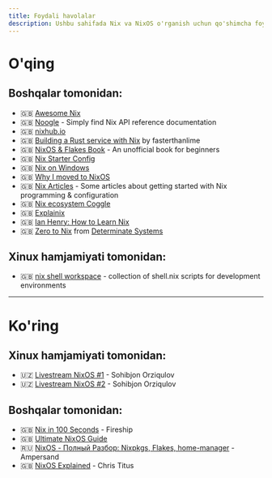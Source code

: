 ```yaml
---
title: Foydali havolalar
description: Ushbu sahifada Nix va NixOS o'rganish uchun qo'shimcha foydali havolalarni topasiz
---
```


# O'qing

## Boshqalar tomonidan:
- :gb: [Awesome Nix](https://github.com/nix-community/awesome-nix)
- :gb: [Noogle](https://noogle.dev/) - Simply find Nix API reference documentation
- :gb: [nixhub.io](https://nixhub.io)
- :gb: [Building a Rust service with Nix](https://fasterthanli.me/series/building-a-rust-service-with-nix/part-1) by fasterthanlime
- :gb: [NixOS & Flakes Book](https://nixos-and-flakes.thiscute.world/) - An unofficial book for beginners
- :gb: [Nix Starter Config](https://github.com/Misterio77/nix-starter-configs)
- :gb: [Nix on Windows](https://ternaris.com/lab/nix-on-windows.html)
- :gb: [Why I moved to NixOS](https://haseebmajid.dev/posts/2023-06-25-why-i-moved-to-nixos/)
- :gb: [Nix Articles](https://github.com/samdroid-apps/nix-articles/) - Some articles about getting started with Nix programming & configuration
- :gb: [Nix ecosystem Coggle](https://coggle.it/diagram/ZQcqBCssZN_KdC8U/t/nix-package-manager/)
- :gb: [Explainix](https://zaynetro.com/explainix)
- :gb: [Ian Henry: How to Learn Nix](https://ianthehenry.com/posts/how-to-learn-nix/)
- :gb: [Zero to Nix](https://zero-to-nix.com/) from [Determinate Systems](https://determinate.systems/)

## Xinux hamjamiyati tomonidan:
- :gb: [nix shell workspace](https://github.com/shakhzodkudratov/nix-shell-workspace/) - collection of shell.nix scripts for development environments

---

# Ko'ring
## Xinux hamjamiyati tomonidan:
- :uzbekistan: [Livestream NixOS #1](https://www.youtube.com/watch?v=SXwWeKUVG_k) - Sohibjon Orziqulov
- :uzbekistan: [Livestream NixOS #2](https://www.youtube.com/watch?v=LyzJAfsuZCA) - Sohibjon Orziqulov

## Boshqalar tomonidan:
- :gb: [Nix in 100 Seconds](https://youtu.be/FJVFXsNzYZQ?si=MqHTNr9BHWcbqc9p) - Fireship
- :gb: [Ultimate NixOS Guide](https://youtube.com/playlist?list=PLko9chwSoP-15ZtZxu64k_CuTzXrFpxPE)
- :ru: [NixOS - Полный Разбор: Nixpkgs, Flakes, home-manager](https://www.youtube.com/watch?v=HOq7XTygAAU) - Ampersand
- :gb: [NixOS Explained](https://christitus.com/nixos-explained/) - Chris Titus
